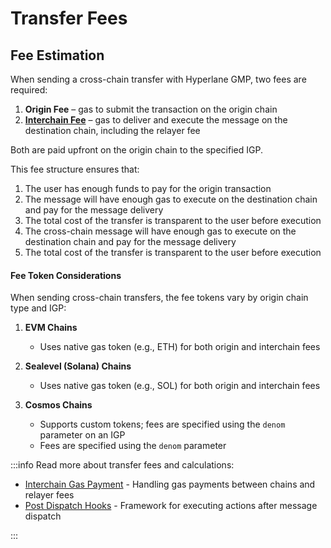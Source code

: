 # Transfer Fees

## Fee Estimation

When sending a cross-chain transfer with Hyperlane GMP, two fees are required:

1. **Origin Fee** – gas to submit the transaction on the origin chain
2. [**Interchain Fee**](/docs/protocol/interchain-gas-payment) – gas to deliver and execute the message on the destination chain, including the relayer fee

Both are paid upfront on the origin chain to the specified IGP.

This fee structure ensures that:

1. The user has enough funds to pay for the origin transaction
2. The message will have enough gas to execute on the destination chain and pay for the message delivery
3. The total cost of the transfer is transparent to the user before execution
4. The cross-chain message will have enough gas to execute on the destination chain and pay for the message delivery
5. The total cost of the transfer is transparent to the user before execution

#### Fee Token Considerations

When sending cross-chain transfers, the fee tokens vary by origin chain type and IGP:

1. **EVM Chains**

   - Uses native gas token (e.g., ETH) for both origin and interchain fees

2. **Sealevel (Solana) Chains**

   - Uses native gas token (e.g., SOL) for both origin and interchain fees

3. **Cosmos Chains**

   - Supports custom tokens; fees are specified using the `denom` parameter on an IGP
   - Fees are specified using the `denom` parameter

:::info
Read more about transfer fees and calculations:

- [Interchain Gas Payment](/docs/protocol/interchain-gas-payment) - Handling gas payments between chains and relayer fees
- [Post Dispatch Hooks](/docs/reference/hooks/overview) - Framework for executing actions after message dispatch

:::
